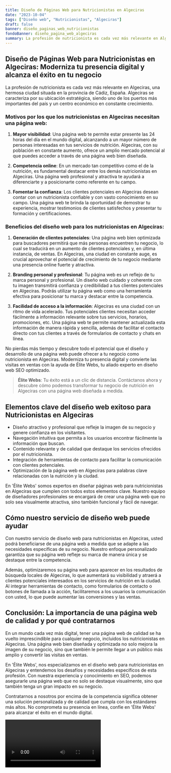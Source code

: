 ```yaml
---
title: Diseño de Páginas Web para Nutricionistas en Algeciras
date: "2023-10-04"
tags: ["Diseño web", "Nutricionistas", "Algeciras"]
draft: false
banner: diseño_paginas_web_nutricionistas
fondoBanner: diseño_pagina_web_algeciras
summary: La profesión de nutricionista es cada vez más relevante en Algeciras, una hermosa ciudad situada en la provincia de Cádiz, España. Algeciras se caracteriza por su ubicación estratégica, siendo uno de los puertos más importantes del país y un centro económico en constante crecimiento.
---
```



## Diseño de Páginas Web para Nutricionistas en Algeciras: Moderniza tu presencia digital y alcanza el éxito en tu negocio

La profesión de nutricionista es cada vez más relevante en Algeciras, una hermosa ciudad situada en la provincia de Cádiz, España. Algeciras se caracteriza por su ubicación estratégica, siendo uno de los puertos más importantes del país y un centro económico en constante crecimiento.

### Motivos por los que los nutricionistas en Algeciras necesitan una página web:

1. **Mayor visibilidad**: Una página web te permite estar presente las 24 horas del día en el mundo digital, alcanzando a un mayor número de personas interesadas en tus servicios de nutrición. Algeciras, con su población en constante aumento, ofrece un amplio mercado potencial al que puedes acceder a través de una página web bien diseñada.

2. **Competencia online**: En un mercado tan competitivo como el de la nutrición, es fundamental destacar entre los demás nutricionistas en Algeciras. Una página web profesional y atractiva te ayudará a diferenciarte y a posicionarte como referente en tu campo.

3. **Fomentar la confianza**: Los clientes potenciales en Algeciras desean contar con un nutricionista confiable y con vasto conocimiento en su campo. Una página web te brinda la oportunidad de demostrar tu experiencia, mostrar testimonios de clientes satisfechos y presentar tu formación y certificaciones.

### Beneficios del diseño web para los nutricionistas en Algeciras:

1. **Generación de clientes potenciales**: Una página web bien optimizada para buscadores permitirá que más personas encuentren tu negocio, lo cual se traducirá en un aumento de clientes potenciales y, en última instancia, de ventas. En Algeciras, una ciudad en constante auge, es crucial aprovechar el potencial de crecimiento de tu negocio mediante una presencia online fuerte y atractiva.

2. **Branding personal y profesional**: Tu página web es un reflejo de tu marca personal y profesional. Un diseño web cuidado y coherente con tu imagen transmitirá confianza y credibilidad a tus clientes potenciales en Algeciras. Podrás utilizar tu página web como una herramienta efectiva para posicionar tu marca y destacar entre la competencia.

3. **Facilidad de acceso a la información**: Algeciras es una ciudad con un ritmo de vida acelerado. Tus potenciales clientes necesitan acceder fácilmente a información relevante sobre tus servicios, horarios, promociones, etc. Una página web te permite mantener actualizada esta información de manera rápida y sencilla, además de facilitar el contacto directo con tus clientes a través de formularios de contacto y chats en línea.

No pierdas más tiempo y descubre todo el potencial que el diseño y desarrollo de una página web puede ofrecer a tu negocio como nutricionista en Algeciras. Moderniza tu presencia digital y convierte las visitas en ventas con la ayuda de Élite Webs, tu aliado experto en diseño web SEO optimizado.

> **Élite Webs**: Tu éxito está a un clic de distancia. Contáctanos ahora y descubre cómo podemos transformar tu negocio de nutrición en Algeciras con una página web diseñada a medida.

<GifSeo />

<Cta />

## Elementos clave del diseño web exitoso para Nutricionistas en Algeciras

- Diseño atractivo y profesional que refleje la imagen de su negocio y genere confianza en los visitantes.
- Navegación intuitiva que permita a los usuarios encontrar fácilmente la información que buscan.
- Contenido relevante y de calidad que destaque los servicios ofrecidos por el nutricionista.
- Integración de herramientas de contacto para facilitar la comunicación con clientes potenciales.
- Optimización de la página web en Algeciras para palabras clave relacionadas con la nutrición y la ciudad.

En 'Élite Webs' somos expertos en diseñar páginas web para nutricionistas en Algeciras que cumplen con todos estos elementos clave. Nuestro equipo de diseñadores profesionales se encargará de crear una página web que no solo sea visualmente atractiva, sino también funcional y fácil de navegar.

## Cómo nuestro servicio de diseño web puede ayudar

Con nuestro servicio de diseño web para nutricionistas en Algeciras, usted podrá beneficiarse de una página web a medida que se adapte a las necesidades específicas de su negocio. Nuestro enfoque personalizado garantiza que su página web refleje su marca de manera única y se destaque entre la competencia.

Además, optimizaremos su página web para aparecer en los resultados de búsqueda locales de Algeciras, lo que aumentará su visibilidad y atraerá a clientes potenciales interesados en los servicios de nutrición en la ciudad. Al integrar herramientas de contacto, como formularios de contacto o botones de llamada a la acción, facilitaremos a los usuarios la comunicación con usted, lo que puede aumentar las conversiones y las ventas.

## Conclusión: La importancia de una página web de calidad y por qué contratarnos

En un mundo cada vez más digital, tener una página web de calidad se ha vuelto imprescindible para cualquier negocio, incluidos los nutricionistas en Algeciras. Una página web bien diseñada y optimizada no solo mejora la imagen de su negocio, sino que también le permite llegar a un público más amplio y convertir las visitas en ventas.

En 'Élite Webs', nos especializamos en el diseño web para nutricionistas en Algeciras y entendemos los desafíos y necesidades específicos de esta profesión. Con nuestra experiencia y conocimiento en SEO, podemos asegurarle una página web que no solo se destaque visualmente, sino que también tenga un gran impacto en su negocio.

Contratarnos a nosotros por encima de la competencia significa obtener una solución personalizada y de calidad que cumpla con los estándares más altos. No comprometa su presencia en línea, confíe en 'Élite Webs' para alcanzar el éxito en el mundo digital.

<Video />

<CtaBot job="Nutricionistas" city="Algeciras" />

<Gmaps query="Algeciras+españa+maps" />
